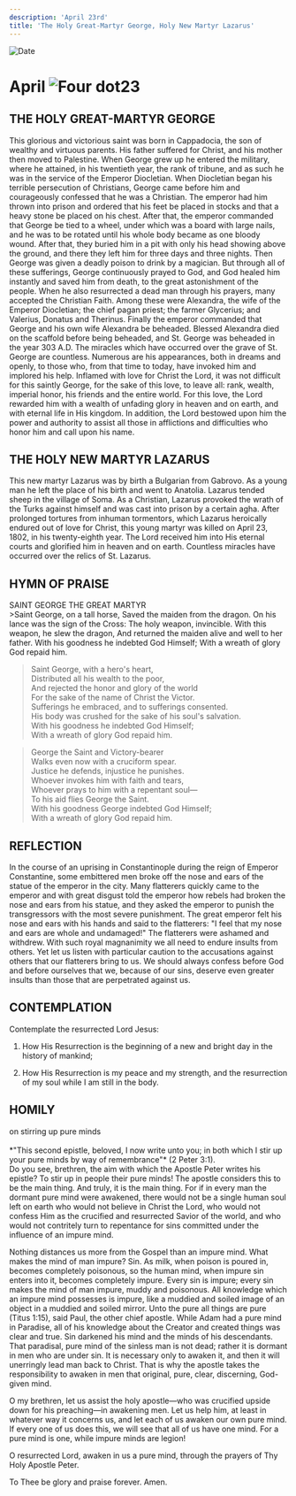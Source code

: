 ```yaml
---
description: 'April 23rd'
title: 'The Holy Great-Martyr George, Holy New Martyr Lazarus'
---
```


<CustomPaginator />
<RunningHead />

<Image src="/title-imprint.png" height={68} width={50} alt="Date" className="title-imprint"/>

# <div id="date">April <Image className="four-dot" src="/four-dot.png" height={15} width={15} alt="Four dot" />23</div>

## THE HOLY GREAT-MARTYR GEORGE

This glorious and victorious saint was born in Cappadocia, the son of wealthy and virtuous parents. His father suffered for Christ, and his mother then moved to Palestine. When George grew up he entered the military, where he attained, in his twentieth year, the rank of tribune, and as such he was in the service of the Emperor Diocletian. When Diocletian began his terrible persecution of Christians, George came before him and courageously confessed that he was a Christian. The emperor had him thrown into prison and ordered that his feet be placed in stocks and that a heavy stone be placed on his chest. After that, the emperor commanded that George be tied to a wheel, under which was a board with large nails, and he was to be rotated until his whole body became as one bloody wound. After that, they buried him in a pit with only his head showing above the ground, and there they left him for three days and three nights. Then George was given a deadly poison to drink by a magician. But through all of these sufferings, George continuously prayed to God, and God healed him instantly and saved him from death, to the great astonishment of the people. When he also resurrected a dead man through his prayers, many accepted the Christian Faith. Among these were Alexandra, the wife of the Emperor Diocletian; the chief pagan priest; the farmer Glycerius; and Valerius, Donatus and Therinus. Finally the emperor commanded that George and his own wife Alexandra be beheaded. Blessed Alexandra died on the scaffold before being beheaded, and St. George was beheaded in the year 303 A.D. The miracles which have occurred over the grave of St. George are countless. Numerous are his appearances, both in dreams and openly, to those who, from that time to today, have invoked him and implored his help. Inflamed with love for Christ the Lord, it was not difficult for this saintly George, for the sake of this love, to leave all: rank, wealth, imperial honor, his friends and the entire world. For this love, the Lord rewarded him with a wealth of unfading glory in heaven and on earth, and with eternal life in His kingdom. In addition, the Lord bestowed upon him the power and authority to assist all those in afflictions and difficulties who honor him and call upon his name.

## THE HOLY NEW MARTYR LAZARUS

This new martyr Lazarus was by birth a Bulgarian from Gabrovo. As a young man he left the place of his birth and went to Anatolia. Lazarus tended sheep in the village of Soma. As a Christian, Lazarus provoked the wrath of the Turks against himself and was cast into prison by a certain agha. After prolonged tortures from inhuman tormentors, which Lazarus heroically endured out of love for Christ, this young martyr was killed on April 23, 1802, in his twenty-eighth year. The Lord received him into His eternal courts and glorified him in heaven and on earth. Countless miracles have occurred over the relics of St. Lazarus.


## HYMN OF PRAISE
<div style={{textAlign:'center', color:'crimson', fontWeight:'bold'}}>
SAINT GEORGE THE GREAT MARTYR
</div>
>Saint George, on a tall horse,  
Saved the maiden from the dragon.  
On his lance was the sign of the Cross:  
The holy weapon, invincible.  
With this weapon, he slew the dragon,  
And returned the maiden alive and well to her father.  
With his goodness he indebted God Himself;  
With a wreath of glory God repaid him.  

>Saint George, with a hero's heart,  
Distributed all his wealth to the poor,  
And rejected the honor and glory of the world  
For the sake of the name of Christ the Victor.  
Sufferings he embraced, and to sufferings consented.  
His body was crushed for the sake of his soul's salvation.  
With his goodness he indebted God Himself;  
With a wreath of glory God repaid him.  

>George the Saint and Victory-bearer  
Walks even now with a cruciform spear.  
Justice he defends, injustice he punishes.  
Whoever invokes him with faith and tears,  
Whoever prays to him with a repentant soul—  
To his aid flies George the Saint.  
With his goodness George indebted God Himself;  
With a wreath of glory God repaid him.  


## REFLECTION

In the course of an uprising in Constantinople during the reign of Emperor Constantine, some embittered men broke off the nose and ears of the statue of the emperor in the city. Many flatterers quickly came to the emperor and with great disgust told the emperor how rebels had broken the nose and ears from his statue, and they asked the emperor to punish the transgressors with the most severe punishment. The great emperor felt his nose and ears with his hands and said to the flatterers: "I feel that my nose and ears are whole and undamaged!" The flatterers were ashamed and withdrew. With such royal magnanimity we all need to endure insults from others. Yet let us listen with particular caution to the accusations against others that our flatterers bring to us. We should always confess before God and before ourselves that we, because of our sins, deserve even greater insults than those that are perpetrated against us.


## CONTEMPLATION

Contemplate the resurrected Lord Jesus:

1. How His Resurrection is the beginning of a new and bright day in the history of mankind;

2. How His Resurrection is my peace and my strength, and the resurrection of my soul while I am still in the body.


## HOMILY
<div style={{textAlign:'center', color:'crimson', fontWeight:'bold'}}>
on stirring up pure minds
</div><br />
<div style={{textAlign:'right'}}>
*"This second epistle, beloved, I now write unto you; in both which I stir up your pure minds by way of remembrance"* (2 Peter 3:1).
</div>
Do you see, brethren, the aim with which the Apostle Peter writes his epistle? To stir up in people their pure minds! The apostle considers this to be the main thing. And truly, it is the main thing. For if in every man the dormant pure mind were awakened, there would not be a single human soul left on earth who would not believe in Christ the Lord, who would not confess Him as the crucified and resurrected Savior of the world, and who would not contritely turn to repentance for sins committed under the influence of an impure mind.

Nothing distances us more from the Gospel than an impure mind. What makes the mind of man impure? Sin. As milk, when poison is poured in, becomes completely poisonous, so the human mind, when impure sin enters into it, becomes completely impure. Every sin is impure; every sin makes the mind of man impure, muddy and poisonous. All knowledge which an impure mind possesses is impure, like a muddied and soiled image of an object in a muddied and soiled mirror. Unto the pure all things are pure (Titus 1:15), said Paul, the other chief apostle. While Adam had a pure mind in Paradise, all of his knowledge about the Creator and created things was clear and true. Sin darkened his mind and the minds of his descendants. That paradisal, pure mind of the sinless man is not dead; rather it is dormant in men who are under sin. It is necessary only to awaken it, and then it will unerringly lead man back to Christ. That is why the apostle takes the responsibility to awaken in men that original, pure, clear, discerning, God-given mind.

O my brethren, let us assist the holy apostle—who was crucified upside down for his preaching—in awakening men. Let us help him, at least in whatever way it concerns us, and let each of us awaken our own pure mind. If every one of us does this, we will see that all of us have one mind. For a pure mind is one, while impure minds are legion!

O resurrected Lord, awaken in us a pure mind, through the prayers of Thy Holy Apostle Peter.

To Thee be glory and praise forever. Amen.